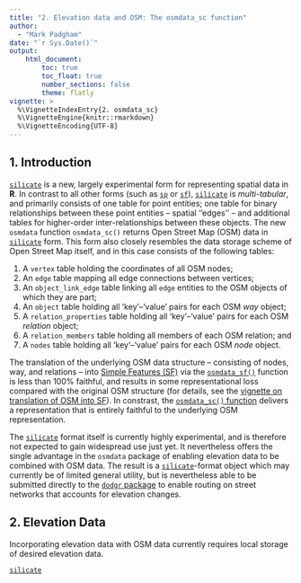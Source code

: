 ```yaml
---
title: "2. Elevation data and OSM: The osmdata_sc function"
author: 
  - "Mark Padgham"
date: "`r Sys.Date()`"
output: 
    html_document:
        toc: true
        toc_float: true
        number_sections: false
        theme: flatly
vignette: >
  %\VignetteIndexEntry{2. osmdata_sc}
  %\VignetteEngine{knitr::rmarkdown}
  %\VignetteEncoding{UTF-8}
---
```


## 1. Introduction


[`silicate`](https://github.com/hypertidy/silicate) is a new, largely
experimental form for representing spatial data in **R**. In contrast to all
other forms (such as [`sp`](https://cran.r-project.org/package=sp) or
[`sf`](https://cran.r-project.org/package=sf)),
[`silicate`](https://github.com/hypertidy/silicate) is *multi-tabular*, and
primarily consists of one table for point entities; one table for binary
relationships between these point entities -- spatial ''edges'' -- and
additional tables for higher-order inter-relationships between these objects.
The new `osmdata` function `osmdata_sc()` returns Open Street Map (OSM) data in
[`silicate`](https://github.com/hypertidy/silicate) form. This form also closely
resembles the data storage scheme of Open Street Map itself, and in this case
consists of the following tables:

1. A `vertex` table holding the coordinates of all OSM nodes;
2. An `edge` table mapping all edge connections between vertices;
3. An `object_link_edge` table linking all `edge` entities to the OSM objects of
   which they are part;
4. An `object` table holding all 'key'--'value' pairs for each OSM *way* object;
5. A `relation_properties` table holding all 'key'--'value' pairs for each OSM
   *relation* object;
6. A `relation_members` table holding all members of each OSM relation; and
7. A `nodes` table holding all 'key'--'value' pairs for each OSM *node* object.

The translation of the underlying OSM data structure -- consisting of nodes,
way, and relations -- into 
[Simple Features (SF)](http://www.opengeospatial.org/standards/sfa) via the
[`osmdata_sf()`](https://ropensci.github.io/osmdata/reference/osmdata_sf.html)
function is less than 100% faithful, and results in some representational loss
compared with the original OSM structure (for details, see the [vignette on
translation of OSM into
SF](https://ropensci.github.io/osmdata/articles/osm-sf-translation.html)). In
constrast, the [`osmdata_sc()`
function](https://ropensci.github.io/osmdata/reference/osmdata_sc.html) delivers
a representation that is entirely faithful to the underlying OSM representation.

The [`silicate`](https://github.com/hypertidy/silicate) format itself is
currently highly experimental, and is therefore not expected to gain widespread
use just yet. It nevertheless offers the single advantage in the `osmdata`
package of enabling elevation data to be combined with OSM data. The result is a 
[`silicate`](https://github.com/hypertidy/silicate)-format object which may
currently be of limited general utility, but is nevertheless able to be
submitted directly to the [`dodgr` package](https://github.com/ATFutures/dodgr)
to enable routing on street networks that accounts for elevation changes.


## 2. Elevation Data

Incorporating elevation data with OSM data currently requires local storage of
desired elevation data. 

[`silicate`](https://github.com/hypertidy/silicate) 
